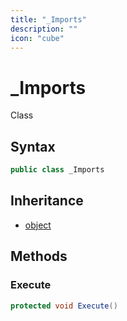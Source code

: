 ```yaml
---
title: "_Imports"
description: ""
icon: "cube"
---
```


# _Imports

<Badge variant="outline">Class</Badge>

## Syntax

```csharp
public class _Imports
```

## Inheritance

- [object](https://learn.microsoft.com/dotnet/api/system.object)

## Methods

### Execute

```csharp
protected void Execute()
```


